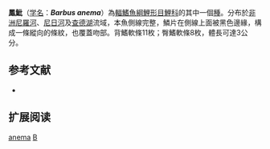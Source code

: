 {{Speciesbox 
| taxon = Barbus anema
| status = LC
| status_system = IUCN3.1
| authority = [[Boulenger|Boulenger]], 1903
| synonyms = *''Labeobarbus anema''<br /><small>Boulenger, 1903</small>
*''Parapuntius anema''<br /><small>Boulenger, 1903</small>
}}

'''鳳魮'''（[[学名|学名]]：'''''Barbus anema'''''）為[[輻鰭魚綱|輻鰭魚綱]][[鯉形目|鯉形目]][[鯉科|鯉科]]的其中一個[[種|種]]。分布於[[非洲|非洲]][[尼羅河|尼羅河]]、[[尼日河|尼日河]]及[[查德湖|查德湖]]流域，本魚側線完整，鱗片在側線上面被黑色邊緣，構成一條縱向的條紋，也覆蓋吻部。背鰭軟條11枚；臀鰭軟條8枚，體長可達3公分。

== 参考文献 ==
*{{FishBase_species|genus=Barbus|species=anema|year=2011|month=12}}

== 扩展阅读 ==
{{refbegin}}
{{wikispecies-inline|Barbus anema|鳳魮}}
{{refend}}
{{Taxonbar|from=Q738192}}

[[Category:魮屬|anema]]
[[Category:1903年描述的魚類|B]]

{{魚類小作品}}